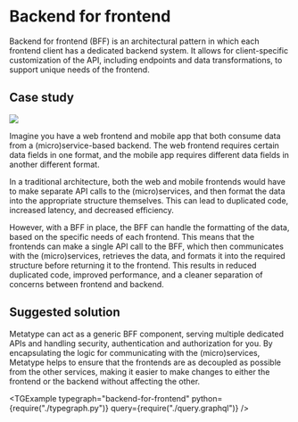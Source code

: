 
# Backend for frontend

Backend for frontend (BFF) is an architectural pattern in which each frontend
client has a dedicated backend system. It allows for client-specific
customization of the API, including endpoints and data transformations, to
support unique needs of the frontend.

## Case study

<div className="float-right p-8">

![](image.drawio.svg)

</div>

Imagine you have a web frontend and mobile app that both consume data from a
(micro)service-based backend. The web frontend requires certain data fields in one
format, and the mobile app requires different data fields in another different
format.

In a traditional architecture, both the web and mobile frontends would have to
make separate API calls to the (micro)services, and then format the data into the
appropriate structure themselves. This can lead to duplicated code, increased
latency, and decreased efficiency.

However, with a BFF in place, the BFF can handle the formatting of the data,
based on the specific needs of each frontend. This means that the frontends can
make a single API call to the BFF, which then communicates with the
(micro)services, retrieves the data, and formats it into the required structure
before returning it to the frontend. This results in reduced duplicated code,
improved performance, and a cleaner separation of concerns between frontend and
backend.

## Suggested solution

Metatype can act as a generic BFF component, serving multiple dedicated APIs and
handling security, authentication and authorization for you. By encapsulating the
logic for communicating with the (micro)services, Metatype helps to ensure that
the frontends are as decoupled as possible from the other services, making it
easier to make changes to either the frontend or the backend without affecting
the other.

<TGExample
  typegraph="backend-for-frontend"
  python={require("./typegraph.py")}
  query={require("./query.graphql")}
/>
